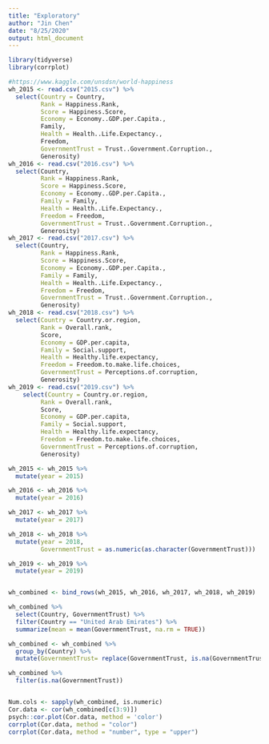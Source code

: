 ```yaml
---
title: "Exploratory"
author: "Jin Chen"
date: "8/25/2020"
output: html_document
---
```

```r
library(tidyverse)
library(corrplot)
```

```r
#https://www.kaggle.com/unsdsn/world-happiness
wh_2015 <- read.csv("2015.csv") %>% 
  select(Country = Country,
         Rank = Happiness.Rank,
         Score = Happiness.Score,
         Economy = Economy..GDP.per.Capita.,
         Family,
         Health = Health..Life.Expectancy.,
         Freedom,
         GovernmentTrust = Trust..Government.Corruption.,
         Generosity)
wh_2016 <- read.csv("2016.csv") %>% 
  select(Country,
         Rank = Happiness.Rank,
         Score = Happiness.Score,
         Economy = Economy..GDP.per.Capita.,
         Family = Family,
         Health = Health..Life.Expectancy.,
         Freedom = Freedom,
         GovernmentTrust = Trust..Government.Corruption.,
         Generosity)
wh_2017 <- read.csv("2017.csv") %>% 
  select(Country,
         Rank = Happiness.Rank,
         Score = Happiness.Score,
         Economy = Economy..GDP.per.Capita.,
         Family = Family,
         Health = Health..Life.Expectancy.,
         Freedom = Freedom,
         GovernmentTrust = Trust..Government.Corruption.,
         Generosity)
wh_2018 <- read.csv("2018.csv") %>% 
  select(Country = Country.or.region,
         Rank = Overall.rank,
         Score,
         Economy = GDP.per.capita,
         Family = Social.support,
         Health = Healthy.life.expectancy,
         Freedom = Freedom.to.make.life.choices,
         GovernmentTrust = Perceptions.of.corruption,
         Generosity)
wh_2019 <- read.csv("2019.csv") %>% 
    select(Country = Country.or.region,
         Rank = Overall.rank,
         Score,
         Economy = GDP.per.capita,
         Family = Social.support,
         Health = Healthy.life.expectancy,
         Freedom = Freedom.to.make.life.choices,
         GovernmentTrust = Perceptions.of.corruption,
         Generosity)

wh_2015 <- wh_2015 %>% 
  mutate(year = 2015)

wh_2016 <- wh_2016 %>% 
  mutate(year = 2016)

wh_2017 <- wh_2017 %>% 
  mutate(year = 2017)

wh_2018 <- wh_2018 %>% 
  mutate(year = 2018,
         GovernmentTrust = as.numeric(as.character(GovernmentTrust)))

wh_2019 <- wh_2019 %>% 
  mutate(year = 2019)


wh_combined <- bind_rows(wh_2015, wh_2016, wh_2017, wh_2018, wh_2019)

wh_combined %>% 
  select(Country, GovernmentTrust) %>% 
  filter(Country == "United Arab Emirates") %>% 
  summarize(mean = mean(GovernmentTrust, na.rm = TRUE))

wh_combined <- wh_combined %>% 
  group_by(Country) %>% 
  mutate(GovernmentTrust= replace(GovernmentTrust, is.na(GovernmentTrust), mean(GovernmentTrust, na.rm=TRUE)))

wh_combined %>% 
  filter(is.na(GovernmentTrust))



```

```r
Num.cols <- sapply(wh_combined, is.numeric)
Cor.data <- cor(wh_combined[c(3:9)])
psych::cor.plot(Cor.data, method = 'color')  
corrplot(Cor.data, method = "color")  
corrplot(Cor.data, method = "number", type = "upper")  


```

